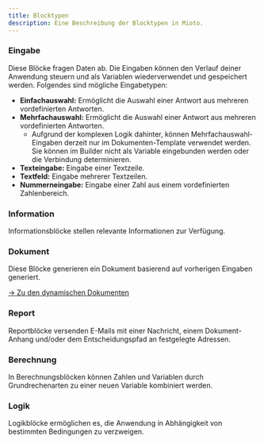 ```yaml
---
title: Blocktypen
description: Eine Beschreibung der Blocktypen in Mioto.
---
```


### Eingabe

Diese Blöcke fragen Daten ab. Die Eingaben können den Verlauf deiner Anwendung steuern und als Variablen wiederverwendet und gespeichert werden. Folgendes sind mögliche Eingabetypen:

 * **Einfachauswahl:** Ermöglicht die Auswahl einer Antwort aus mehreren vordefinierten Antworten.
 * **Mehrfachauswahl:** Ermöglicht die Auswahl einer Antwort aus mehreren vordefinierten Antworten.
    * Aufgrund der komplexen Logik dahinter, können Mehrfachauswahl-Eingaben derzeit nur im Dokumenten-Template verwendet werden. Sie können im Builder nicht als Variable eingebunden werden oder die Verbindung determinieren.
 * **Texteingabe:** Eingabe einer Textzeile.
 * **Textfeld:** Eingabe mehrerer Textzeilen.
 * **Nummerneingabe:** Eingabe einer Zahl aus einem vordefinierten Zahlenbereich.

### Information

Informationsblöcke stellen relevante Informationen zur Verfügung.

### Dokument

Diese Blöcke generieren ein Dokument basierend auf vorherigen Eingaben generiert.

[-> Zu den dynamischen Dokumenten](/docs/dokumente "Dokumente")

### Report

Reportblöcke versenden E-Mails mit einer Nachricht, einem Dokument-Anhang und/oder dem Entscheidungspfad an festgelegte Adressen.

### Berechnung

In Berechnungsblöcken können Zahlen und Variablen durch Grundrechenarten zu einer neuen Variable kombiniert werden.

### Logik

Logikblöcke ermöglichen es, die Anwendung in Abhängigkeit von bestimmten Bedingungen zu verzweigen.